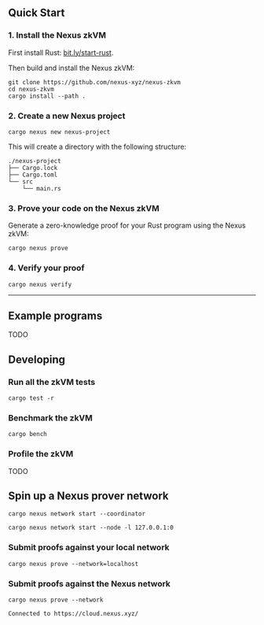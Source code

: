 

## Quick Start
 
<Steps>

### 1. Install the Nexus zkVM

First install Rust: [bit.ly/start-rust](https://bit.ly/start-rust).

Then build and install the Nexus zkVM:

```shell
git clone https://github.com/nexus-xyz/nexus-zkvm
cd nexus-zkvm
cargo install --path .
```

### 2. Create a new Nexus project

```shell
cargo nexus new nexus-project
```

This will create a directory with the following structure:

```shell
./nexus-project
├── Cargo.lock
├── Cargo.toml
└── src
    └── main.rs
```

### 3. Prove your code on the Nexus zkVM

Generate a zero-knowledge proof for your Rust program using the Nexus zkVM:

```shell
cargo nexus prove
```

### 4. Verify your proof

```shell
cargo nexus verify
```

</Steps>

---

## Example programs

TODO

## Developing

### Run all the zkVM tests

```shell
cargo test -r
```

### Benchmark the zkVM

```shell
cargo bench
```

### Profile the zkVM

TODO

## Spin up a Nexus prover network

```shell
cargo nexus network start --coordinator
```

```shell
cargo nexus network start --node -l 127.0.0.1:0
```

### Submit proofs against your local network

```shell
cargo nexus prove --network=localhost
```

### Submit proofs against the Nexus network

```shell
cargo nexus prove --network

Connected to https://cloud.nexus.xyz/
```
